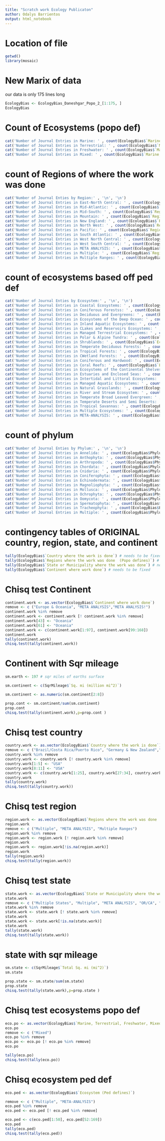```yaml
---
title: "Scratch work Ecology Publicaton"
author: Odalys Barrientos
output: html_notebook
---
```


# Location of file
```r
getwd()
library(mosaic)
```
# New Marix of data 
our data is only 175 lines long 
```r
EcologyBias <- EcologyBias_Daneshgar_Popo_2_[1:175, ]
EcologyBias
```
# Count of Ecosystems (popo def)
```r
cat('Number of Journal Entries in Marine: ' , count(EcologyBias$`Marine, Terrestrial, Freshwater, Mixed` == "Marine"), '\n')
cat('Number of Journal Entries in Terrestrial: ' , count(EcologyBias$`Marine, Terrestrial, Freshwater, Mixed` == "Terrestrial"), '\n')
cat('Number of Journal Entries in Freshwater: ' , count(EcologyBias$`Marine, Terrestrial, Freshwater, Mixed` == "Freshwater"), '\n')
cat('Number of Journal Entries in Mixed: ' , count(EcologyBias$`Marine, Terrestrial, Freshwater, Mixed` == "Mixed"), '\n')
```
# count of Regions of where the work was done
```r
cat('Number of Journal Enties by Region:' , '\n', '\n')
cat('Number of Journal Entries in East-North Central: ' , count(EcologyBias$`Regions where the work was done  (Popo defines)` == "East-North Central"), '\n')
cat('Number of Journal Entries in Mid-Atlantic: ' , count(EcologyBias$`Regions where the work was done  (Popo defines)` == "Mid-Atlantic"), '\n')
cat('Number of Journal Entries in Mid-South: ' , count(EcologyBias$`Regions where the work was done  (Popo defines)` == "MidSouth"), '\n')
cat('Number of Journal Entries in Mountain: ' , count(EcologyBias$`Regions where the work was done  (Popo defines)` == "Mountain"), '\n')
cat('Number of Journal Entries in New England: ' , count(EcologyBias$`Regions where the work was done  (Popo defines)` == "New England"), '\n')
cat('Number of Journal Entries in North West: ' , count(EcologyBias$`Regions where the work was done  (Popo defines)` == "NW"), '\n')
cat('Number of Journal Entries in Pacific: ' , count(EcologyBias$`Regions where the work was done  (Popo defines)` == "Pacific"), '\n')
cat('Number of Journal Entries in South Atlantic: ' , count(EcologyBias$`Regions where the work was done  (Popo defines)` == "South Atlantic"), '\n')
cat('Number of Journal Entries in West North Central: ' , count(EcologyBias$`Regions where the work was done  (Popo defines)` == "West North Central"), '\n')
cat('Number of Journal Entries in West South Central: ' , count(EcologyBias$`Regions where the work was done  (Popo defines)` == "West South Central"), '\n')
cat('Number of Journal Entries in META ANALYSIS: ' , count(EcologyBias$`Regions where the work was done  (Popo defines)` == "META ANALYSIS"), '\n')
cat('Number of Journal Entries in Multiple: ' , count(EcologyBias$`Regions where the work was done  (Popo defines)` == "Multiple"), '\n')
cat('Number of Journal Entries in Multiple Ranges: ' , count(EcologyBias$`Regions where the work was done  (Popo defines)` == "Multiple Ranges"), '\n')
```
# count of ecosystems based off ped def
```r
cat('Number of Journal Enties by Ecosystem:' , '\n', '\n')
cat('Number of Journal Entries in Coastal Ecosystems: ' , count(EcologyBias$`Ecosystem (Ped defines)` == "Coastal Ecosystems"), '\n')
cat('Number of Journal Entries in Coniferous Forestss: ' , count(EcologyBias$`Ecosystem (Ped defines)` == "Coniferous Forests"), '\n')
cat('Number of Journal Entries in Deciduous and Evergreens: ' , count(EcologyBias$`Ecosystem (Ped defines)` == "Deciduous and Evergreen"), '\n')
cat('Number of Journal Entries in Ecosystems of the Deep Ocean: ' , count(EcologyBias$`Ecosystem (Ped defines)` == "Ecosystems of the Deep Ocean"), '\n')
cat('Number of Journal Entries in Inland Aquatic Ecosystems: ' , count(EcologyBias$`Ecosystem (Ped defines)` == "Inland Aquatic Ecosystems"), '\n')
cat('Number of Journal Entries in CLakes and Reservoirs Ecosystems: ' , count(EcologyBias$`Ecosystem (Ped defines)` == "Lakes and Reservoirs Ecosystems"), '\n')
cat('Number of Journal Entries in Managed Terrestrial Ecosystems: ' , count(EcologyBias$`Ecosystem (Ped defines)` == "Managed Terrestrial Ecosystems"), '\n')
cat('Number of Journal Entries in Polar & Alpine Tundra: ' , count(EcologyBias$`Ecosystem (Ped defines)` == "Polar & Alpine Tundra"), '\n')
cat('Number of Journal Entries in Shrublands: ' , count(EcologyBias$`Ecosystem (Ped defines)` == "Shrublands"), '\n')
cat('Number of Journal Entries in Temperate Deciduous Forests: ' , count(EcologyBias$`Ecosystem (Ped defines)` == "Temperate Deciduous Forests"), '\n')
cat('Number of Journal Entries in Tropical Forests: ' , count(EcologyBias$`Ecosystem (Ped defines)` == "Tropical Forests"), '\n')
cat('Number of Journal Entries in CWetland Forests: ' , count(EcologyBias$`Ecosystem (Ped defines)` == "Wetland Forests"), '\n')
cat('Number of Journal Entries in Coniferous and Hardwood: ' , count(EcologyBias$`Ecosystem (Ped defines)` == "Coniferous and Hardwood"), '\n')
cat('Number of Journal Entries in Coral Reefs: ' , count(EcologyBias$`Ecosystem (Ped defines)` == "Coral Reefs"), '\n')
cat('Number of Journal Entries in Ecosystems of the Continental Shelves: ' , count(EcologyBias$`Ecosystem (Ped defines)` == "Ecosystems of the Continental Shelves"), '\n')
cat('Number of Journal Entries in Estuaries and Enclosed Seas: ' , count(EcologyBias$`Ecosystem (Ped defines)` == "Estuaries and Enclosed Seas"), '\n')
cat('Number of Journal Entries in Intertidal and Littoral Ecosystems: ' , count(EcologyBias$`Ecosystem (Ped defines)` == "Intertidal and Littoral Ecosystems"), '\n')
cat('Number of Journal Entries in Managed Aquatic Ecosystems: ' , count(EcologyBias$`Ecosystem (Ped defines)` == "Managed Aquatic Ecosystems"), '\n')
cat('Number of Journal Entries in Natural Grasslands: ' , count(EcologyBias$`Ecosystem (Ped defines)` == "Natural Grasslands"), '\n')
cat('Number of Journal Entries in River and Stream Ecosystem: ' , count(EcologyBias$`Ecosystem (Ped defines)` == "River and Stream Ecosystem"), '\n')
cat('Number of Journal Entries in Temperate Broad Leaved Evergreen: ' , count(EcologyBias$`Ecosystem (Ped defines)` == "Temperate Broad Leaved Evergreen"), '\n')
cat('Number of Journal Entries in Temperate Deserts and Semi Deserts: ' , count(EcologyBias$`Ecosystem (Ped defines)` == "Temperate Deserts and Semi Deserts"), '\n')
cat('Number of Journal Entries in Tropical Savannas: ' , count(EcologyBias$`Ecosystem (Ped defines)` == "CTropical Savannas"), '\n')
cat('Number of Journal Entries in Multiple Ecosystems: ' , count(EcologyBias$`Ecosystem (Ped defines)` == "Multiple"), '\n')
cat('Number of Journal Entries in META-ANALYSIS: ' , count(EcologyBias$`Ecosystem (Ped defines)` == "META-ANALYSIS"), '\n')
```
# count of phylum
```r
cat('Number of Journal Enties by Phylum:' , '\n', '\n')
cat('Number of Journal Entries in Annelida: ' , count(EcologyBias$Phylum == "Annelida"), '\n')
cat('Number of Journal Entries in Anthophyta: ' , count(EcologyBias$Phylum == "Anthophyta"), '\n')
cat('Number of Journal Entries in Arthropoda: ' , count(EcologyBias$Phylum == "Arthropoda"), '\n')
cat('Number of Journal Entries in Chordata: ' , count(EcologyBias$Phylum == "Chordata"), '\n')
cat('Number of Journal Entries in Cnidaria: ' , count(EcologyBias$Phylum == "Cnidaria"), '\n')
cat('Number of Journal Entries in Coniferophyta: ' , count(EcologyBias$Phylum == "Coniferophyta"), '\n')
cat('Number of Journal Entries in Echinodermata: ' , count(EcologyBias$Phylum == "Echinodermata"), '\n')
cat('Number of Journal Entries in Magnoliophyta: ' , count(EcologyBias$Phylum == "Magnoliophyta"), '\n')
cat('Number of Journal Entries in Mollusca: ' , count(EcologyBias$Phylum == "Mollusca"), '\n')
cat('Number of Journal Entries in Ochrophyta: ' , count(EcologyBias$Phylum == "Ochrophyta"), '\n')
cat('Number of Journal Entries in Oomycota: ' , count(EcologyBias$Phylum == "Oomycota"), '\n')
cat('Number of Journal Entries in Spermatophyta: ' , count(EcologyBias$Phylum == "Spermatophyta"), '\n')
cat('Number of Journal Entries in Tracheophyta: ' , count(EcologyBias$Phylum == "Tracheophyta"), '\n')
cat('Number of Journal Entries in Multiple: ' , count(EcologyBias$Phylum == "Multiple"), '\n')
```
# contingency tables of ORIGINAL country, region, state, and continent
```r

tally(EcologyBias$`Country where the work is done`) # needs to be fixed
tally(EcologyBias$`Regions where the work was done  (Popo defines)`) # needs to be fixed
tally(EcologyBias$`State or Municipality where the work was done`) # needs to be fixed
tally(EcologyBias$`Continent where work done`) # needs to be fixed

```
# Chisq test Continent
```r
continent.work <- as.vector(EcologyBias$`Continent where work done`)
remove <- c ("Europe & Oceania", "META ANALYSIS","META ANALYSIS!")
continent.work %in% remove
continent.work <- continent.work [! continent.work %in% remove]
continent.work[43] <- "Oceania"
continent.work[61] <- "Oceania"
continent.work <- c(continent.work[1:97], continent.work[99:168])
continent.work
tally(continent.work)
chisq.test(tally(continent.work))

```
# Continent with Sqr mileage
```r
sm.earth <- 197 # sqr miles of earths surface

sm.continent <- c(SqrMileage$`Sq. mi (million mi^2)`)

sm.continent <- as.numeric(sm.continent[2:8])

prop.cont <- sm.continent/sum(sm.continent)
prop.cont
chisq.test(tally(continent.work),p=prop.cont )

```

# Chisq test country
```r
country.work <- as.vector(EcologyBias$`Country where the work is done`)
remove <- c ("Brazil/Costa Rica/Puerto Rico", "Germany & New Zealand","Lesser Antilles/Guadelupe", "META ANALYSIS", "Multiple???", "US and Mexico", "Trinidad and Tobago")
country.work %in% remove
country.work <- country.work [! country.work %in% remove]
country.work[1:5] <- "USA"
country.work[8:11] <- "USA"
country.work <- c(country.work[1:25], country.work[27:34], country.work[36:77], country.work[79:95], country.work[97:121], country.work[123:144], country.work[146:168])
country.work
tally(country.work)
chisq.test(tally(country.work))

```
# Chisq test region
```r
region.work <- as.vector(EcologyBias$`Regions where the work was done  (Popo defines)`)
region.work
remove <- c ("Multiple", "META ANALYSIS", "Multiple Ranges")
region.work %in% remove
region.work <- region.work [! region.work %in% remove]
region.work
region.work <- region.work[!is.na(region.work)]
region.work
tally(region.work)
chisq.test(tally(region.work))

```
# Chisq test state
```r
state.work <- as.vector(EcologyBias$`State or Municipality where the work was done`)
state.work
remove <- c ("Multiple States", "Multiple", "META ANALYSIS", "OR/CA", "GA/FL", "NY, MA, CT")
state.work %in% remove
state.work <- state.work [! state.work %in% remove]
state.work
state.work <- state.work[!is.na(state.work)]
state.work
tally(state.work)
chisq.test(tally(state.work))

```
# state with sqr mileage
```r
sm.state <- c(SqrMileage$`Total Sq. mi (mi^2)`)
sm.state

prop.state <- sm.state/sum(sm.state)
prop.state
chisq.test(tally(state.work),p=prop.state )

```


# Chisq test ecosystems popo def
```r
eco.po <- as.vector(EcologyBias$`Marine, Terrestrial, Freshwater, Mixed`)
eco.po
remove <- c ("Mixed")
eco.po %in% remove
eco.po <- eco.po [! eco.po %in% remove]
eco.po

tally(eco.po)
chisq.test(tally(eco.po))
```

# Chisq ecosystem ped def
```r
eco.ped <- as.vector(EcologyBias$`Ecosystem (Ped defines)`)

remove <- c ("Multiple", "META-ANALYSIS")
eco.ped %in% remove
eco.ped <- eco.ped [! eco.ped %in% remove]

eco.ped <- c(eco.ped[1:50], eco.ped[52:169])
eco.ped
tally(eco.ped)
chisq.test(tally(eco.ped))
```

